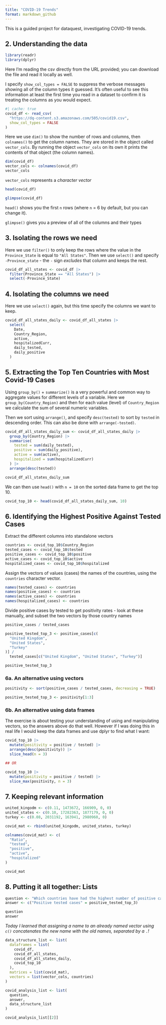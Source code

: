```yaml
---
title: "COVID-19 Trends"
format: markdown_github
---
```


This is a guided project for dataquest, investigating COVID-19 trends.

## 2. Understanding the data

```r
library(readr)
library(dplyr)
```

Here I'm reading the csv directly from the URL provided; you can download the
file and read it locally as well.

I specify `show_col_types = FALSE` to suppress the verbose messages showing
all of the column types it guessed. It's often useful to see this information
at least the first time you read in a dataset to confirm it is treating the 
columns as you would expect.

```r
#| cache: true
covid_df <- read_csv(
  "https://dq-content.s3.amazonaws.com/505/covid19.csv",
  show_col_types = FALSE
)
```

Here we use `dim()` to show the number of rows and columns, then `colnames()`
to get the column names. They are stored in the object called `vector_cols`. By 
running the object `vector_cols` on its own it prints the contents of that 
object (the column names).

```r
dim(covid_df)
vector_cols <- colnames(covid_df)
vector_cols
```

`vector_cols` represents a *character vector*

```r
head(covid_df)

glimpse(covid_df)
```

`head()` shows you the first `n` rows (where `n` = 6 by default, but you can 
change it).

`glimpse()` gives you a preview of all of the columns and their types

## 3. Isolating the rows we need

Here we use `filter()` to only keep the rows where the value in the 
`Province_State` is equal to `"All States"`. Then we use `select()` and
specify `-Province_state` - the `-` sign *excludes* that column and keeps the rest.

```r
covid_df_all_states <- covid_df |>
  filter(Province_State == "All States") |>
  select(-Province_State)
```

## 4. Isolating the columns we need

Here we use `select()` again, but this time specify the columns we want to keep.

```r
covid_df_all_states_daily <- covid_df_all_states |>
  select(
    Date,
    Country_Region,
    active,
    hospitalizedCurr,
    daily_tested,
    daily_positive
  )
```

## 5. Extracting the Top Ten Countries with Most Covid-19 Cases

Using `group_by()` + `summarize()` is a very powerful and common way to 
aggregate values for different levels of a variable. Here we `group_by(Country_Region)`
and then for each value (level) of `Country_Region` we calculate the sum of
several numeric variables.

Then we sort using `arrange()`, and specify `desc(tested)` to sort by `tested` 
in descending order. This can also be done with `arrange(-tested)`.

```r
covid_df_all_states_daily_sum <- covid_df_all_states_daily |>
  group_by(Country_Region) |>
  summarise(
    tested = sum(daily_tested),
    positive = sum(daily_positive),
    active = sum(active),
    hospitalized = sum(hospitalizedCurr)
  ) |>
  arrange(desc(tested))

covid_df_all_states_daily_sum
```

We can then use `head()` with `n = 10` on the sorted data frame to get the top
10.

```r
covid_top_10 <- head(covid_df_all_states_daily_sum, 10)
```

## 6. Identifying the Highest Positive Against Tested Cases

Extract the different columns into standalone vectors

```r
countries <- covid_top_10$Country_Region
tested_cases <- covid_top_10$tested
positive_cases <- covid_top_10$positive
active_cases <- covid_top_10$active
hospitalized_cases <- covid_top_10$hospitalized
```

Assign the vectors of values (cases) the names of the countries, using the
`countries` character vector.

```r
names(tested_cases) <- countries
names(positive_cases) <- countries
names(active_cases) <- countries
names(hospitalized_cases) <- countries
```

Divide positive cases by tested to get positivity rates - look at these manually,
and subset the two vectors by those country names

```r
positive_cases / tested_cases

positive_tested_top_3 <- positive_cases[c(
  "United Kingdom",
  "United States",
  "Turkey"
)] /
  tested_cases[c("United Kingdom", "United States", "Turkey")]

positive_tested_top_3
```

### 6a. An alternative using vectors

```r
positivity <- sort(positive_cases / tested_cases, decreasing = TRUE)

positive_tested_top_3 <- positivity[1:3]
```

### 6b. An alternative using data frames

The exercise is about testing your understanding of using and manipulating 
vectors, so the answers above do that well. However if I was doing this in real
life I would keep the data frames and use dplyr to find what I want:

```r
covid_top_10 |>
  mutate(positivity = positive / tested) |>
  arrange(desc(positivity)) |>
  slice_head(n = 3)

## OR

covid_top_10 |>
  mutate(positivity = positive / tested) |>
  slice_max(positivity, n = 3)
```

## 7. Keeping relevant information

```r
united_kingodm <- c(0.11, 1473672, 166909, 0, 0)
united_states <- c(0.10, 17282363, 1877179, 0, 0)
turkey <- c(0.08, 2031192, 163941, 2980960, 0)
```


```r
covid_mat <- rbind(united_kingodm, united_states, turkey)

colnames(covid_mat) <- c(
  "Ratio",
  "tested",
  "positive",
  "active",
  "hospitalized"
)

covid_mat
```

## 8. Putting it all together: Lists

```r
question <- "Which countries have had the highest number of positive cases against the number of tests?"
answer <- c("Positive tested cases" = positive_tested_top_3)

question
answer
```

*Today I learned that assigning a name to an already named vector using `c()`
concatenates the new name with the old names, separated by a `.`!*

```r
data_structure_list <- list(
  dataframes = list(
    covid_df,
    covid_df_all_states,
    covid_df_all_states_daily,
    covid_top_10
  ),
  matrices = list(covid_mat),
  vectors = list(vector_cols, countries)
)
```

```r
covid_analysis_list <- list(
  question,
  answer,
  data_structure_list
)

covid_analysis_list[[2]]
```
